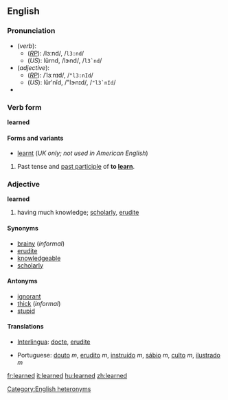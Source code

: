 ==English==

{{rank|instead|giving|presence|657|learned|minutes|appear|thoughts}}

===Pronunciation===
*(''verb''):
**(''[[RP]]''): /lɜːnd/, /<tt>l3:nd</tt>/
**(''US''): lûrnd, /lɝnd/, /<tt>l3`nd</tt>/
*(''adjective''): 
**(''[[RP]]''): /ˈlɜːnɪd/, /<tt>"l3:nId</tt>/
**(''US''): lûrʹnĭd, /"lɝnɪd/, /<tt>"l3`nId</tt>/<!--Note: this the pronunciation given in dictionary.com. Other US accents vary.-->
*{{audio|en-us-learned.ogg|Audio (US)}}
[[Category:English heteronyms]]

===Verb form===
'''learned'''

====Forms and variants====
*[[learnt]] (''UK only; not used in American English'')

# Past tense and [[past participle]] of '''to [[learn]]'''.

<!--No translations here, please! Put these in the conjugations on the pages for the translations of the infinitive "to learn" (eg, move Dutch "leerde" and "leerden" to the conjugation section on the page for the infinitive of that verb) 
====Translations====
{{top}}
*Dutch: [[leerde]], [[leerden]]
*Indonesian: [[ajar|belajar]]
{{mid}}
*Japanese:
** [[学んだ]] ([[まなんだ]], mananda)
** [[勉強]]した ([[べんきょう]]した, benkyō-shita)
** [[学習]]した ([[がくしゅう]]した, gakushū-shita)
{{bottom}}

===Verb===
'''learned'''

# Past participle of to [[learn]].

====Translations====
{{top}}
*Dutch: [[geleerd]]
*Indonesian: [[ajar|belajar]]
{{mid}}
*Japanese:
** [[学んだ]] ([[まなんだ]], mananda)
** [[勉強]]した ([[べんきょう]]した, benkyō-shita)
** [[学習]]した ([[がくしゅう]]した, gakushū-shita)
{{bottom}}
-->
===Adjective===
'''learned'''

# having much knowledge; [[scholarly]], [[erudite]]

====Synonyms====
*[[brainy]] (''informal'')
*[[erudite]]
*[[knowledgeable]]
*[[scholarly]]

====Antonyms====
*[[ignorant]]
*[[thick]] (''informal'')
*[[stupid]]

====Translations====
{{top}}
*[[Interlingua]]: [[docte]], [[erudite#Interlingua|erudite]]
{{mid}}
*Portuguese: [[douto]] ''m'', [[erudito]] ''m'', [[instruído]] ''m'', [[sábio]] ''m'', [[culto]] ''m'', [[ilustrado]] ''m''
{{bottom}}

[[fr:learned]]
[[it:learned]]
[[hu:learned]]
[[zh:learned]]